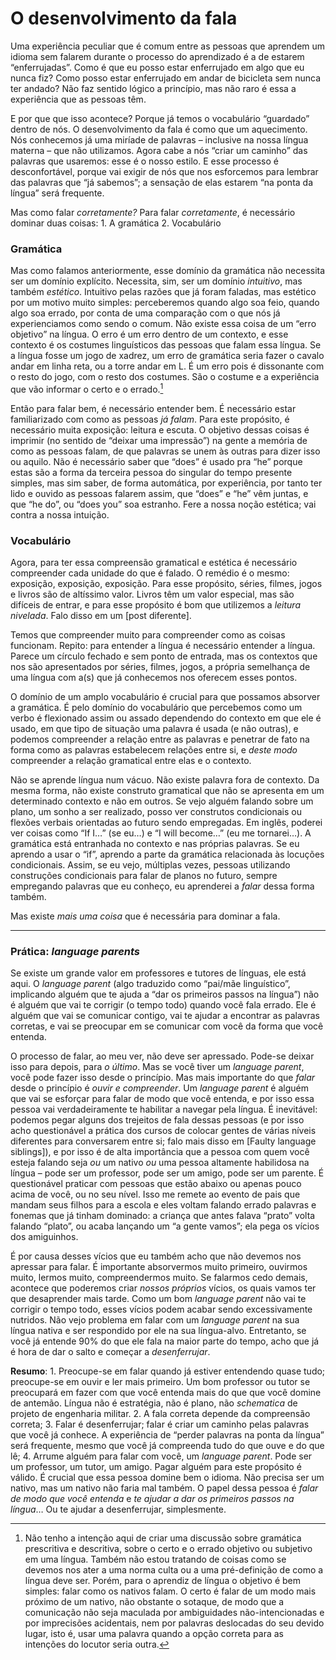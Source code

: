 # O desenvolvimento da fala {-}

Uma experiência peculiar que é comum entre as pessoas que aprendem um idioma sem falarem durante o processo do aprendizado é a de estarem "enferrujadas". Como é que eu posso estar enferrujado em algo que eu nunca fiz? Como posso estar enferrujado em andar de bicicleta sem nunca ter andado? Não faz sentido lógico a princípio, mas não raro é essa a experiência que as pessoas têm.

E por que que isso acontece? Porque já temos o vocabulário "guardado" dentro de nós. O desenvolvimento da fala é como que um aquecimento. Nós conhecemos já uma miríade de palavras -- inclusive na nossa língua materna -- que não utilizamos. Agora cabe a nós "criar um caminho" das palavras que usaremos: esse é o nosso estilo. E esse processo é desconfortável, porque vai exigir de nós que nos esforcemos para lembrar das palavras que "já sabemos"; a sensação de elas estarem "na ponta da língua" será frequente.

Mas como falar _corretamente?_ Para falar _corretamente_, é necessário dominar duas coisas:
1. A gramática
2. Vocabulário

### Gramática
Mas como falamos anteriormente, esse domínio da gramática não necessita ser um domínio explícito. Necessita, sim, ser um domínio _intuitivo_, mas também _estético_. Intuitivo pelas razões que já foram faladas, mas estético por um motivo muito simples: perceberemos quando algo soa feio, quando algo soa errado, por conta de uma comparação com o que nós já experienciamos como sendo o comum. Não existe essa coisa de um "erro objetivo" na língua. O erro é um erro dentro de um contexto, e esse contexto é os costumes linguísticos das pessoas que falam essa língua. Se a língua fosse um jogo de xadrez, um erro de gramática seria fazer o cavalo andar em linha reta, ou a torre andar em L. É um erro pois é dissonante com o resto do jogo, com o resto dos costumes. São o costume e a experiência que vão informar o certo e o errado.[^1]

[^1]: Não tenho a intenção aqui de criar uma discussão sobre gramática prescritiva e descritiva, sobre o certo e o errado objetivo ou subjetivo em uma língua. Também não estou tratando de coisas como se devemos nos ater a uma norma culta ou a uma pré-definição de como a língua deve ser. Porém, para o aprendiz de língua o objetivo é bem simples: falar como os nativos falam. O certo é falar de um modo mais próximo de um nativo, não obstante o sotaque, de modo que a comunicação não seja maculada por ambiguidades não-intencionadas e por imprecisões acidentais, nem por palavras deslocadas do seu devido lugar, isto é, usar uma palavra quando a opção correta para as intenções do locutor seria outra.

Então para falar bem, é necessário entender bem. É necessário estar familiarizado com como as pessoas _já falam_. Para este propósito, é necessário muita exposição: leitura e escuta. O objetivo dessas coisas é imprimir (no sentido de "deixar uma impressão") na gente a memória de como as pessoas falam, de que palavras se unem às outras para dizer isso ou aquilo. Não é necessário saber que "does" é usado pra "he" porque estas são a forma da terceira pessoa do singular do tempo presente simples, mas sim saber, de forma automática, por experiência, por tanto ter lido e ouvido as pessoas falarem assim, que "does" e "he" vêm juntas, e que "he do", ou "does you" soa estranho. Fere a nossa noção estética; vai contra a nossa intuição.

### Vocabulário

Agora, para ter essa compreensão gramatical e estética é necessário compreender cada unidade do que é falado. O remédio é o mesmo: exposição, exposição, exposição. Para esse propósito, séries, filmes, jogos e livros são de altíssimo valor. Livros têm um valor especial, mas são difíceis de entrar, e para esse propósito é bom que utilizemos a _leitura nivelada_. Falo disso em um \[post diferente\]. 

Temos que compreender muito para compreender como as coisas funcionam. Repito: para entender a língua é necessário entender a língua. Parece um círculo fechado e sem ponto de entrada, mas os contextos que nos são apresentados por séries, filmes, jogos, a própria semelhança de uma língua com a(s) que já conhecemos nos oferecem esses pontos.

O domínio de um amplo vocabulário é crucial para que possamos absorver a gramática. É pelo domínio do vocabulário que percebemos como um verbo é flexionado assim ou assado dependendo do contexto em que ele é usado, em que tipo de situação uma palavra é usada (e não outras), e podemos compreender a relação entre as palavras e penetrar de fato na forma como as palavras estabelecem relações entre si, e _deste modo_ compreender a relação gramatical entre elas e o contexto.

Não se aprende língua num vácuo. Não existe palavra fora de contexto. Da mesma forma, não existe construto gramatical que não se apresenta em um determinado contexto e não em outros. Se vejo alguém falando sobre um plano, um sonho a ser realizado, posso ver construtos condicionais ou flexões verbais orientadas ao futuro sendo empregadas. Em inglês, poderei ver coisas como "If I..." (se eu...) e "I will become..." (eu me tornarei...). A gramática está entranhada no contexto e nas próprias palavras. Se eu aprendo a usar o "if", aprendo a parte da gramática relacionada às locuções condicionais. Assim, se eu vejo, múltiplas vezes, pessoas utilizando construções condicionais para falar de planos no futuro, sempre empregando palavras que eu conheço, eu aprenderei a _falar_ dessa forma também.

Mas existe _mais uma coisa_ que é necessária para dominar a fala.

----

### Prática: _language parents_

Se existe um grande valor em professores e tutores de línguas, ele está aqui. O _language parent_ (algo traduzido como "pai/mãe linguístico", implicando alguém que te ajuda a "dar os primeiros passos na língua") não é alguém que vai te corrigir (o tempo todo) quando você fala errado. Ele é alguém que vai se comunicar contigo, vai te ajudar a encontrar as palavras corretas, e vai se preocupar em se comunicar com você da forma que você entenda.

O processo de falar, ao meu ver, não deve ser apressado. Pode-se deixar isso para depois, para _o último_. Mas se você tiver um _language parent_, você pode fazer isso desde o princípio. Mas mais importante do que _falar_ desde o princípio é _ouvir e compreender_. Um _language parent_ é alguém que vai se esforçar para falar de modo que você entenda, e por isso essa pessoa vai verdadeiramente te habilitar a navegar pela língua. É inevitável: podemos pegar alguns dos trejeitos de fala dessas pessoas (e por isso acho questionável a prática dos cursos de colocar gentes de várias níveis diferentes para conversarem entre si; falo mais disso em \[Faulty language siblings\]), e por isso é de alta importância que a pessoa com quem você esteja falando seja _ou_ um nativo _ou_ uma pessoa altamente habilidosa na língua -- pode ser um professor, pode ser um amigo, pode ser um parente. É questionável praticar com pessoas que estão abaixo ou apenas pouco acima de você, ou no seu nível. Isso me remete ao evento de pais que mandam seus filhos para a escola e eles voltam falando errado palavras e fonemas que já tinham dominado: a criança que antes falava "prato" volta falando "plato", ou acaba lançando um "a gente vamos"; ela pega os vícios dos amiguinhos.

É por causa desses vícios que eu também acho que não devemos nos apressar para falar. É importante absorvermos muito primeiro, ouvirmos muito, lermos muito, compreendermos muito. Se falarmos cedo demais, acontece que poderemos criar _nossos próprios_ vícios, os quais vamos ter que desaprender mais tarde. Como um bom _language parent_ não vai te corrigir o tempo todo, esses vícios podem acabar sendo excessivamente nutridos. Não vejo problema em falar com um _language parent_ na sua língua nativa e ser respondido por ele na sua língua-alvo. Entretanto, se você já entende 90% do que ele fala na maior parte do tempo, acho que já é hora de dar o salto e começar a _desenferrujar_.

**Resumo**:
1. Preocupe-se em falar quando já estiver entendendo quase tudo; preocupe-se em ouvir e ler mais primeiro. Um bom professor ou tutor se preocupará em fazer com que você entenda mais do que que você domine de antemão. Língua não é estratégia, não é plano, não _schematica_ de projeto de engenharia militar.
2. A fala correta depende da compreensão correta;
3. Falar é desenferrujar; falar é criar um caminho pelas palavras que você já conhece. A experiência de "perder palavras na ponta da língua" será frequente, mesmo que você já compreenda tudo do que ouve e do que lê;
4. Arrume alguém para falar com você, um _language parent_. Pode ser um professor, um tutor, um amigo. Pagar alguém para este propósito é válido. É crucial que essa pessoa domine bem o idioma. Não precisa ser um nativo, mas um nativo não faria mal também. O papel dessa pessoa é _falar de modo que você entenda_ e _te ajudar a dar os primeiros passos na língua_... Ou te ajudar a desenferrujar, simplesmente.  
